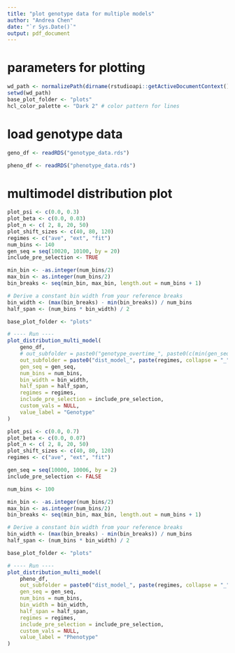 ```yaml
---
title: "plot genotype data for multiple models"
author: "Andrea Chen"
date: "`r Sys.Date()`"
output: pdf_document
---
```


# parameters for plotting
```r
wd_path <- normalizePath(dirname(rstudioapi::getActiveDocumentContext()$path))
setwd(wd_path)
base_plot_folder <- "plots"
hcl_color_palette <- "Dark 2" # color pattern for lines 
```

# load genotype data
```r
geno_df <- readRDS("genotype_data.rds")
```

```r
pheno_df <- readRDS("phenotype_data.rds")
```


# multimodel distribution plot
```r
plot_psi <- c(0.0, 0.3)
plot_beta <- c(0.0, 0.03)
plot_n <- c( 2, 8, 20, 50)
plot_shift_sizes <- c(40, 80, 120)
regimes <- c("ave", "ext", "fit")
num_bins <- 140
gen_seq = seq(10020, 10100, by = 20)
include_pre_selection <- TRUE

min_bin <- -as.integer(num_bins/2)
max_bin <- as.integer(num_bins/2)
bin_breaks <- seq(min_bin, max_bin, length.out = num_bins + 1)

# Derive a constant bin width from your reference breaks
bin_width <- (max(bin_breaks) - min(bin_breaks)) / num_bins
half_span <- (num_bins * bin_width) / 2

base_plot_folder <- "plots"

# ---- Run ----
plot_distribution_multi_model(
    geno_df,
    # out_subfolder = paste0("genotype_overtime_", paste0(c(min(gen_seq), max(gen_seq)), collapse = ":")),
    out_subfolder = paste0("dist_model_", paste(regimes, collapse = "_"), "_psi_", paste(plot_psi, collapse="_"), "_beta_", paste(plot_beta, collapse="_")),
    gen_seq = gen_seq,
    num_bins = num_bins,
    bin_width = bin_width,
    half_span = half_span,
    regimes = regimes,
    include_pre_selection = include_pre_selection,
    custom_vals = NULL,
    value_label = "Genotype"
)
```

```r
plot_psi <- c(0.0, 0.7)
plot_beta <- c(0.0, 0.07)
plot_n <- c( 2, 8, 20, 50)
plot_shift_sizes <- c(40, 80, 120)
regimes <- c("ave", "ext", "fit")

gen_seq = seq(10000, 10006, by = 2)
include_pre_selection <- FALSE

num_bins <- 100

min_bin <- -as.integer(num_bins/2)
max_bin <- as.integer(num_bins/2)
bin_breaks <- seq(min_bin, max_bin, length.out = num_bins + 1)

# Derive a constant bin width from your reference breaks
bin_width <- (max(bin_breaks) - min(bin_breaks)) / num_bins
half_span <- (num_bins * bin_width) / 2

base_plot_folder <- "plots"

# ---- Run ----
plot_distribution_multi_model(
    pheno_df,
    out_subfolder = paste0("dist_model_", paste(regimes, collapse = "_"), "_psi_", paste(plot_psi, collapse="_"), "_beta_", paste(plot_beta, collapse="_")),
    gen_seq = gen_seq,
    num_bins = num_bins,
    bin_width = bin_width,
    half_span = half_span,
    regimes = regimes,
    include_pre_selection = include_pre_selection,
    custom_vals = NULL,
    value_label = "Phenotype"
)
```

